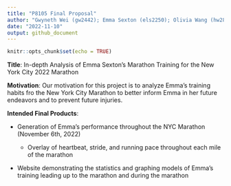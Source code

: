 ```yaml
---
title: "P8105 Final Proposal"
author: "Gwyneth Wei (gw2442); Emma Sexton (els2250); Olivia Wang (hw2852); Mayuri Albal (ma4197) <br>"
date: "2022-11-10"
output: github_document
---
```


```r
knitr::opts_chunk$set(echo = TRUE)
```

**Title**: 
In-depth Analysis of Emma Sexton's Marathon Training for the New York City 2022 Marathon

**Motivation**: 
Our motivation for this project is to analyze Emma's training habits fro the New York City Marathon to better inform Emma in her future endeavors and to prevent future injuries.

**Intended Final Products**:

* Generation of Emma's performance throughout the NYC Marathon (November 6th, 2022)

  * Overlay of heartbeat, stride, and running pace throughout each mile of the marathon 
  
* Website demonstrating the statistics and graphing models of Emma's training leading up to the marathon and during the marathon 

